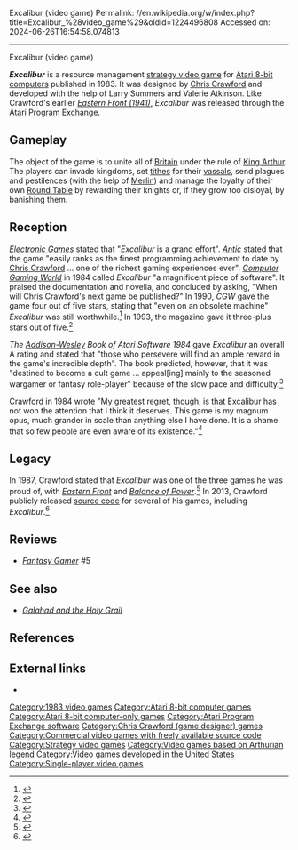 Excalibur (video game)
Permalink: //en.wikipedia.org/w/index.php?title=Excalibur_%28video_game%29&oldid=1224496808
Accessed on: 2024-06-26T16:54:58.074813



------
Excalibur (video game)
{{Infobox video game
|title = Excalibur
|image = Excalibur videogame title.png
|designer = [[Chris Crawford (game designer)|Chris Crawford]]<br>Larry Summers<br>Valerie Atkinson
|publisher = [[Atari Program Exchange]]
|released = 1983
|genre = [[Strategy video game|Strategy]]
|modes = [[Single-player video game|Single-player]]
|platforms = [[Atari 8-bit computers|Atari 8-bit]]
|caption = 
|alt = 
|developer =  
}}

'''''Excalibur''''' is a resource management [[strategy video game]] for [[Atari 8-bit computers]] published in 1983. It was designed by [[Chris Crawford (game designer)|Chris Crawford]] and developed with the help of Larry Summers and Valerie Atkinson. Like Crawford's earlier ''[[Eastern Front (1941)]]'', ''Excalibur'' was released through the [[Atari Program Exchange]].

==Gameplay==
The object of the game is to unite all of [[Great Britain|Britain]] under the rule of [[King Arthur]]. The players can invade kingdoms, set [[tithe]]s for their [[vassal]]s, send plagues and pestilences (with the help of [[Merlin (wizard)|Merlin]]) and manage the loyalty of their own [[Round Table (Camelot)|Round Table]] by rewarding their knights or, if they grow too disloyal, by banishing them.

==Reception==
''[[Electronic Games]]'' stated that "''Excalibur'' is a grand effort".{{r|forman198401}} ''[[Antic (magazine)|Antic]]'' stated that the game "easily ranks as the finest programming achievement to date by [[Chris Crawford (game designer)|Chris Crawford]] ... one of the richest gaming experiences ever".{{r|duberman198402}} ''[[Computer Gaming World]]'' in 1984 called ''Excalibur'' "a magnificent piece of software". It praised the documentation and novella, and concluded by asking, "When will Chris Crawford's next game be published?"{{r|townsend198408}} In 1990, ''CGW'' gave the game four out of five stars, stating that "even on an obsolete machine" ''Excalibur'' was still worthwhile.<ref name="brooks199010">{{cite magazine | url=http://www.cgwmuseum.org/galleries/index.php?year=1990&pub=2&id=75 | title=Computer Strategy and Wargames: Pre-20th Century | magazine=Computer Gaming World | date=October 1990 | accessdate=16 November 2013 | author=Brooks, M. Evan | pages=11}}</ref> In 1993, the magazine gave it three-plus stars out of five.<ref name="brooks199308">{{cite magazine | url=http://www.cgwmuseum.org/galleries/index.php?year=1993&pub=2&id=109 | title=Wargame Survey Version 2.0 | magazine=Computer Gaming World | date=August 1993 | accessdate=12 July 2014 | author=Brooks, M. Evan | pages=128}}</ref>

''The [[Addison-Wesley]] Book of Atari Software 1984'' gave ''Excalibur'' an overall A rating and stated that "those who persevere will find an ample reward in the game's incredible depth". The book predicted, however, that it was "destined to become a cult game ... appeal[ing] mainly to the seasoned wargamer or fantasy role-player" because of the slow pace and difficulty.<ref name="aw1984">{{cite book | url=https://archive.org/stream/Atari_Software_1984#page/n22/mode/2up | title=The Addison-Wesley Book of Atari Software | publisher=Addison-Wesley | year=1984 | pages=22 | isbn=0-201-16454-X |editor1=Stanton, Jeffrey |editor2=Wells, Robert P. |editor3=Rochowansky, Sandra |editor4=Mellid, Michael }}</ref>

Crawford in 1984 wrote "My greatest regret, though, is that Excalibur has not won the attention that I think it deserves. This game is my magnum opus, much grander in scale than anything else I have done. It is a shame that so few people are even aware of its existence."<ref name="crawford198408">{{cite magazine | title=Designer's Notes on Excalibur | magazine=Computer Gaming World | date=August 1984 | accessdate=31 October 2013 | url=http://www.cgwmuseum.org/galleries/index.php?year=1984&pub=2&id=17 | author=Crawford, Chris | pages=13}}</ref>

==Legacy==
In 1987, Crawford stated that ''Excalibur'' was one of the three games he was proud of, with ''[[Eastern Front (1941)|Eastern Front]]'' and ''[[Balance of Power (computer game)|Balance of Power]]''.<ref name="cgw19870102">{{cite magazine | title=Designer Profile: Chris Crawford (Part 2) | url=http://www.cgwmuseum.org/galleries/index.php?year=1987&pub=2&id=34 | magazine=Computer Gaming World | date=Jan–Feb 1987 | accessdate=1 November 2013 | pages=56–59 }}</ref> In 2013, Crawford publicly released [[source code]] for several of his games, including ''Excalibur''.<ref>{{cite web|url=http://www.erasmatazz.com/library/source-code/index.html| title=Source Code|quote=30 months ago, at the 2011 Game Developers Conference, somebody asked me to release the source code for my old games. I said I would look into it. [...] I have begun the process of preparing my source code for general distribution. |accessdate=2017-02-24 |year=2013 |first=Chris |last=Crawford}}</ref>

==Reviews==
*''[[Fantasy Gamer]]'' #5

==See also==
*''[[Galahad and the Holy Grail]]''

==References==
{{Reflist|refs=
<ref name="forman198401">{{cite news | url=https://archive.org/stream/electronic-games-magazine-1984-01/Electronic_Games_Issue_23_Vol_02_11_1984_Jan#page/n59/mode/2up | title=Think Tank | work=Electronic Games | date=January 1984 | accessdate=31 October 2013 | author=Forman, Tracie | pages=63–64}}</ref>
<ref name="townsend198408">{{cite magazine | url=http://www.cgwmuseum.org/galleries/index.php?year=1984&pub=2&id=17 | title=Excalibur: Review, Strategy & Tactics | magazine=Computer Gaming World | date=August 1984 | accessdate=31 October 2013 | author=Townsend, David P. | pages=12}}</ref>
<ref name="duberman198402">{{cite news | url=http://www.atarimagazines.com/v2n11/productreviews.html | title=Excalibur | work=Antic | date=February 1984 | accessdate=31 October 2013 | author=Duberman, David | type=review}}</ref>}}

==External links==
*{{atarimania|id=1898}}

{{Chris Crawford}}

[[Category:1983 video games]]
[[Category:Atari 8-bit computer games]]
[[Category:Atari 8-bit computer-only games]]
[[Category:Atari Program Exchange software]]
[[Category:Chris Crawford (game designer) games]]
[[Category:Commercial video games with freely available source code]]
[[Category:Strategy video games]]
[[Category:Video games based on Arthurian legend]]
[[Category:Video games developed in the United States]]
[[Category:Single-player video games]]